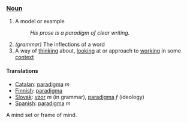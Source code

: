 === [[Noun]] ===

# A model or example
#: ''His prose is a paradigm of clear writing.''
# ''(grammar)'' The inflections of a word
#A way of [[think]]ing about, [[look]]ing at or approach to [[work]]ing in some [[context]]

====Translations====
*[[Catalan]]: [[paradigma]] ''m''
*[[Finnish]]: [[paradigma]]
*[[Slovak]]: [[vzor]] ''m'' (in grammar), [[paradigma]] ''f'' (ideology)
*[[Spanish]]: [[paradigma]] ''m''
A mind set or frame of mind.